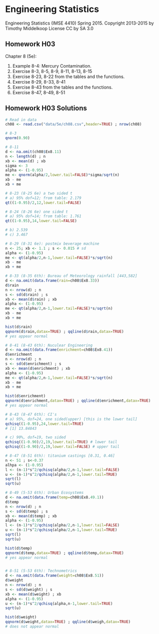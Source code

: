 # Engineering Statistics 
Engineering Statistics (IMSE 4410) Spring 2015. 
Copyright 2013-2015 by Timothy Middelkoop License CC by SA 3.0

## Homework H03
Chapter 8 (5e): 

1. Example 8-4: Mercury Contamination.
2. Exercise 8-3, 8-5, 8-9, 8-11, 8-13, 8-15
3. Exercise 8-23, 8-22 from the tables and the functions.
4. Exercise 8-29, 8-33, 8-41
5. Exercise 8-43 from the tables and the functions.
6. Exercise 8-47, 8-49, 8-51 

## Homework H03 Solutions
```r
# Read in data
ch08 <- read.csv("data/5e/ch08.csv",header=TRUE) ; nrow(ch08)

# 8-3
qnorm(0.90)

# 8-11
d <- na.omit(ch08$Ex8.11) 
n <- length(d) ; n
xb <- mean(d) ; xb
sigma <- 3
alpha <- (1-0.95)
me <- qnorm(alpha/2,lower.tail=FALSE)*sigma/sqrt(n)
xb - me
xb + me

# 8-23 (8-25 6e) a two sided t
# a) 95% dof=12; from table: 2.179 
qt((1-0.95)/2,12,lower.tail=FALSE)

# 8-24 (8-26 6e) one sided t 
# a) 95% dof=14; from table: 1.761
qt((1-0.95),14,lower.tail=FALSE)

# b) 2.539
# c) 3.467

# 8-29 (8-31 6e): postmix beverage machine
n <- 25; xb <- 1.1 ; s <- 0.015 # sd
alpha <- (1-0.95)
me <- qt(alpha/2,n-1,lower.tail=FALSE)*s/sqrt(n)
xb - me
xb + me

# 8-33 (8-35 6th): Bureau of Meteorology rainfall [443,582]
d <- na.omit(data.frame(rain=ch08$Ex8.33))
d$rain
n <- nrow(d) ; n
s <- sd(d$rain) ; s
xb <- mean(d$rain) ; xb
alpha <- (1-0.95)
me <- qt(alpha/2,n-1,lower.tail=FALSE)*s/sqrt(n)
xb - me
xb + me

hist(d$rain)
qqnorm(d$rain,datax=TRUE) ; qqline(d$rain,datax=TRUE)
# yes appear normal

# 8-41 (8-43 6th): Nuculear Engineering
d <- na.omit(data.frame(enrichment=ch08$Ex8.41))
d$enrichment
n <- nrow(d) ; n
s <- sd(d$enrichment) ; s
xb <- mean(d$enrichment) ; xb
alpha <- (1-0.95)
me <- qt(alpha/2,n-1,lower.tail=FALSE)*s/sqrt(n)
xb - me
xb + me

hist(d$enrichment)
qqnorm(d$enrichment,datax=TRUE) ; qqline(d$enrichment,datax=TRUE)
# yes appear normal

# 8-43 (8-47 6th): CI's
# a) 95%, dof=24, one sided(upper) [this is the lower tail]
qchisq((1-0.95),24,lower.tail=TRUE)
# [1] 13.84843

# c) 90%, dof=19, two sided
qchisq((1-0.90)/2,19,lower.tail=TRUE) # lower tail
qchisq((1-0.90)/2,19,lower.tail=FALSE) # upper tail

# 8-47 (8-51 6th): titanium castings [0.31, 0.46]
n <- 51 ; s<-0.37
alhpa <- (1-0.95)
l <- (n-1)*s^2/qchisq(alpha/2,n-1,lower.tail=FALSE)
u <- (n-1)*s^2/qchisq(alpha/2,n-1,lower.tail=TRUE)
sqrt(l)
sqrt(u)

# 8-49 (5-53 6th): Urban Ecosystems
d <- na.omit(data.frame(temp=ch08$Ex8.49.1))
d$temp
n <- nrow(d) ; n
s <- sd(d$temp) ; s
xb <- mean(d$temp) ; xb
alpha <- (1-0.95)
l <- (n-1)*s^2/qchisq(alpha/2,n-1,lower.tail=FALSE)
u <- (n-1)*s^2/qchisq(alpha/2,n-1,lower.tail=TRUE)
sqrt(l)
sqrt(u)

hist(d$temp)
qqnorm(d$temp,datax=TRUE) ; qqline(d$temp,datax=TRUE)
# yes appear normal


# 8-51 (5-53 6th): Technometrics
d <- na.omit(data.frame(weight=ch08$Ex8.51))
d$weight
n <- nrow(d) ; n
s <- sd(d$weight) ; s
xb <- mean(d$weight) ; xb
alpha <- (1-0.95)
u <- (n-1)*s^2/qchisq(alpha,n-1,lower.tail=TRUE)
sqrt(u)

hist(d$weight)
qqnorm(d$weight,datax=TRUE) ; qqline(d$weigh,datax=TRUE)
# does not appear normal
```
